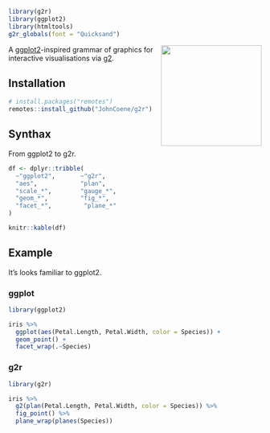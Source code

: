```r
library(g2r)
library(ggplot2)
library(htmltools)
g2r_globals(font = "Quicksand")
```

<img src="../man/figures/logo.png" align="right" height="200px"/>

A <a href="https://ggplot2.tidyverse.org/" class="link" target="_blank">ggplot2</a>-inspired grammar of graphics for interactive visualisations via <a href="https://antv.alipay.com/zh-cn/g2/3.x/" class="link" target="_blank">g2</a>.

## Installation

``` r
# install.packages("remotes")
remotes::install_github("JohnCoene/g2r")
```

## Synthax

From ggplot2 to g2r.

```r
df <- dplyr::tribble(
  ~"ggplot2",       ~"g2r",
  "aes",            "plan",
  "scale_*",        "gauge_*",
  "geom_*",         "fig_*",
  "facet_*",         "plane_*"
)

knitr::kable(df)
```

## Example

It's looks familiar to ggplot2.

<div class="row">
<div class="col-md-6">

### ggplot

```r
library(ggplot2)

iris %>%
  ggplot(aes(Petal.Length, Petal.Width, color = Species)) +
  geom_point() +
  facet_wrap(.~Species)
```

</div>
<div class="col-md-6">

### g2r

```r
library(g2r)

iris %>%
  g2(plan(Petal.Length, Petal.Width, color = Species)) %>% 
  fig_point() %>%
  plane_wrap(planes(Species))
```
</div>
</div>